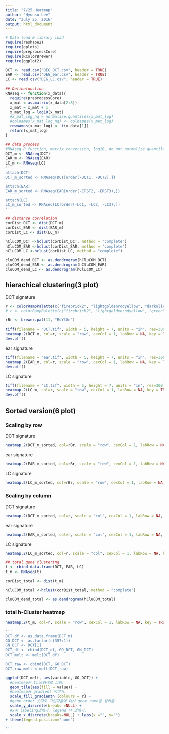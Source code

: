 ```yaml
---
title: "7/25 Heatmap"
author: "Hyunsu Lee"
date: "July 25, 2016"
output: html_document
---
```


```r
# Data load & library load
require(reshape2)
require(gplots)
require(preprocessCore)
require(RColorBrewer)
require(ggplot2)

DCT <- read.csv("DEG_DCT.csv", header = TRUE)
EAR <- read.csv("DEG_ear.csv", header = TRUE)
LC <- read.csv("DEG_LC.csv", header = TRUE)
```


```r
## Definefunction 
RNAseq <- function(x_data){
  require(preprocessCore)
  x_mat <-as.matrix(x_data[2:8])
  x_mat = x_mat + 1
  x_mat_log = log10(x_mat)
  #x_mat_log_nq = normalize.quantiles(x_mat_log)
  #colnames(x_mat_log_nq) <- colnames(x_mat_log)
  rownames(x_mat_log) <- t(x_data[1])
  return(x_mat_log)
}

```



```r
## data process
#RNAseq.R function, matrix conversion, log10, do not normalize quantile.
DCT_m <- RNAseq(DCT)
EAR_m <- RNAseq(EAR)
LC_m <- RNAseq(LC)
'''
attach(DCT)
DCT_m_sorted <- RNAseq(DCT[order(-DCT1, -DCT2),])

attach(EAR)
EAR_m_sorted <- RNAseq(EAR[order(-ERST2, -ERST3),])

attach(LC)
LC_m_sorted <- RNAseq(LC[order(-LC1, -LC2, -LC3),])
'''
```


```r
## distance correlation
corDist_DCT <- dist(DCT_m)
corDist_EAR <- dist(EAR_m)
corDist_LC <- dist(LC_m)

hCluCOM_DCT <-hclust(corDist_DCT, method = "complete")
hCluCOM_EAR <-hclust(corDist_EAR, method = "complete")
hCluCOM_LC <-hclust(corDist_LC, method = "complete")

cluCOM_dend_DCT <- as.dendrogram(hCluCOM_DCT)
cluCOM_dend_EAR <- as.dendrogram(hCluCOM_EAR)
cluCOM_dend_LC <- as.dendrogram(hCluCOM_LC)
```


## hierachical clustering(3 plot)
   DCT signature
```r
r <- colorRampPalette(c("firebrick2", "lightgoldenrodyellow", "darkolivegreen4"))(n = 299)
# r <- colorRampPalette(c("firebrick2", "lightgoldenrodyellow", "green"))(n = 299)

rBr <- brewer.pal(11, "RdYlGn")

tiff(filename = "DCT.tif", width = 5, height = 7, units = "in", res=300)
heatmap.2(DCT_m, col=r, scale = "row", cexCol = 1, labRow = NA, key = TRUE, keysize = 1.5, trace = "none", density.info = "none", dendrogram = "none", Rowv=cluCOM_dend_DCT, Colv = FALSE)
dev.off() 
```

   ear signature
```r
tiff(filename = "ear.tif", width = 5, height = 7, units = "in", res=300)
heatmap.2(EAR_m, col=r, scale = "row", cexCol = 1, labRow = NA, key = TRUE,keysize = 1.5, trace = "none", density.info = "none", dendrogram = "none", Rowv=cluCOM_dend_EAR, Colv = FALSE)
dev.off()
```

   LC signature
```r
tiff(filename = "LC.tif", width = 5, height = 7, units = "in", res=300)
heatmap.2(LC_m, col=r, scale = "row", cexCol = 1, labRow = NA, key = TRUE, keysize = 1.5, trace = "none", density.info = "none", dendrogram = "none", Rowv=cluCOM_dend_LC, Colv = FALSE)
dev.off()
```

## Sorted version(6 plot)
### Scaling by row
   DCT signature
```r
heatmap.2(DCT_m_sorted, col=rBr, scale = "row", cexCol = 1, labRow = NA, key = TRUE, trace = "none", density.info = "none", dendrogram = "none", Rowv = "none", Colv = "none")
```

   ear signature
```r
heatmap.2(EAR_m_sorted, col=rBr, scale = "row", cexCol = 1, labRow = NA, key = TRUE, trace = "none", density.info = "none", dendrogram = "none", Rowv = "none", Colv = "none")
```

   LC signature
```r
heatmap.2(LC_m_sorted, col=rBr, scale = "row", cexCol = 1, labRow = NA, key = TRUE, trace = "none", density.info = "none", dendrogram = "none", Rowv = "none", Colv = "none")
```

### Scaling by column
   DCT signature
```r
heatmap.2(DCT_m_sorted, col=r, scale = "col", cexCol = 1, labRow = NA, key = TRUE, trace = "none", density.info = "none", dendrogram = "none", Rowv = "none", Colv = "none")
```

   ear signature
```r
heatmap.2(EAR_m_sorted, col=r, scale = "col", cexCol = 1, labRow = NA, key = TRUE, trace = "none", density.info = "none", dendrogram = "none", Rowv = "none", Colv = "none")
```
   
   LC signature
```r
heatmap.2(LC_m_sorted, col=r, scale = "col", cexCol = 1, labRow = NA, key = TRUE, trace = "none", density.info = "none", dendrogram = "none", Rowv = "none", Colv = "none")
```



```r
## total gene clustering
t <- rbind.data.frame(DCT, EAR, LC)
t_m <- RNAseq(t)

corDist_total <- dist(t_m)

hCluCOM_total <-hclust(corDist_total, method = "complete")

cluCOM_dend_total <- as.dendrogram(hCluCOM_total)

```

### total h-Cluster heatmap
```r
heatmap.2(t_m, col=r, scale = "row", cexCol = 1, labRow = NA, key = TRUE, trace = "none", density.info = "none", dendrogram = "row", Rowv=cluCOM_dend_total)
```



```r
'''
DCT_df <- as.data.frame(DCT_m)
GO_DCT <- as.factor(c(357:1))
GN_DCT <- DCT[1]
DCT_df <- cbind(DCT_df, GO_DCT, GN_DCT)
DCT_melt <- melt(DCT_df)

DCT_raw <- cbind(DCT, GO_DCT)
DCT_raw_melt <-melt(DCT_raw)

```

```r
ggplot(DCT_melt, aes(variable, GO_DCT)) +
  #heatmap은 tile형태로 그림. 
  geom_tile(aes(fill = value)) + 
  #heatmap용 gradient 먹이기.
  scale_fill_gradientn (colours = r) +
  #gene.order 숫자로 그린다음에 다시 gene name을 넣어줌.
  scale_y_discrete(breaks =NULL) +
  #x축 labeling없애기, legend 다 없애기.
  scale_x_discrete(breaks=NULL) + labs(x ="", y="")
+ theme(legend.position="none")

'''
```

